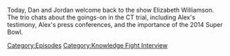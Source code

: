 {{DEFAULTSORT:
    #_EPISODE_0728:Elizabeth Williamson Returns Once More
}}{{Episode
    | title           = Elizabeth Williamson Returns Once More
    | caption         = [https://knowledgefight.libsyn.com/728-elizabeth-williamson-returns-once-more Listen to this episode on Libsyn]
    | episodeNumber   = 728
    | length          = 00:59:42
    | airDate         = September 23, 2022
    | episodeType     = [[:Category:Knowledge Fight Interview|Knowledge Fight Interview]]
    | previousEpisode = [[727: Chatting with Sebastian Murdock]]
    | nextEpisode     = [[729: September 24, 2022]]
}}

{{Stub}}

Today, Dan and Jordan welcome back to the show Elizabeth Williamson.  The trio chats about the goings-on in the CT trial, including Alex's testimony, Alex's press conferences, and the importance of the 2014 Super Bowl.

[[Category:Episodes]]
[[Category:Knowledge Fight Interview]]
